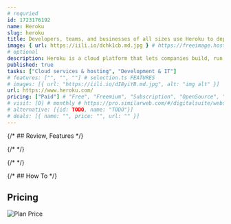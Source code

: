 ```yaml
---
# requried
id: 1723176192
name: Heroku
slug: heroku
title: Developers, teams, and businesses of all sizes use Heroku to deploy, manage, and scale apps.
image: { url: https://iili.io/dchk1cb.md.jpg } # https://freeimage.host/
# optional
description: Heroku is a cloud platform that lets companies build, run, and operate applications entirely in the cloud.
published: true
tasks: ["Cloud services & hosting", "Development & IT"]
# features: ["", "", ""] # selection.ts FEATURES
# images: [{ url: "https://iili.io/dI8yiYB.md.jpg", alt: "img alt" }]
url: https://www.heroku.com/
pricing: ["Paid"] # "Free", "Freemium", "Subscription", "OpenSource", "Paid"
# visit: [0] # monthly # https://pro.similarweb.com/#/digitalsuite/websiteanalysis/home
# alternative: [{id: TODO, name: "TODO"}]
# deals: [{ name: "", price: "", url: "" }]
---
```


{/* ## Review, Features */}

{/* <DetailYoutube videoId="" startTime={0} /> */}

{/* <Twitters ids=[] /> */}

{/* ## How To */}

## Pricing

<Img
  src="https://p140.p3.n0.cdn.zight.com/items/4guGwdyo/007ae08f-9a8d-4cb9-bd22-e1c4d4d1cb95.jpg"
  alt="Plan Price"
/>
